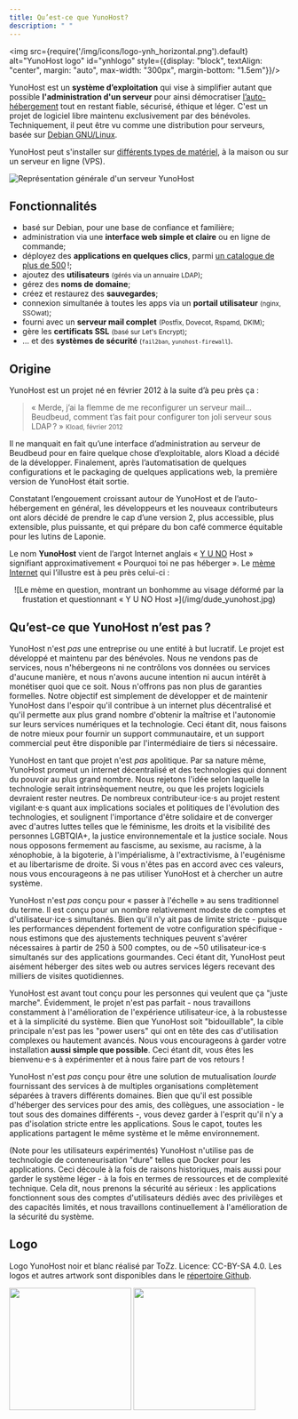 ```yaml
---
title: Qu’est-ce que YunoHost?
description: " "
---
```


<img src={require('/img/icons/logo-ynh_horizontal.png').default} alt="YunoHost logo" id="ynhlogo" style={{display: "block", textAlign: "center", margin: "auto", max-width: "300px", margin-bottom: "1.5em"}}/>

YunoHost est un **système d’exploitation** qui vise à simplifier autant que possible **l'administration d'un serveur** pour ainsi démocratiser [l’auto-hébergement](/admin/self_hosting) tout en restant fiable, sécurisé, éthique et léger. C'est un projet de logiciel libre maintenu exclusivement par des bénévoles. Techniquement, il peut être vu comme une distribution pour serveurs, basée sur [Debian GNU/Linux](https://debian.org).

YunoHost peut s'installer sur [différents types de matériel](/admin/install/install_on), à la maison ou sur un serveur en ligne (VPS).

![Représentation générale d'un serveur YunoHost](/img/internet_topologies_with_ynh_fr.png?resize=600)

## Fonctionnalités

- <SmallInline url='/img/icons/logo-debian.png' alt="debian logo"/> basé sur Debian, pour une base de confiance et familière;
- <SmallInline url='/img/icons/icon-tools.png' alt="tools logo"/> administration via une **interface web simple et claire** ou en ligne de commande;
- <SmallInline url='/img/icons/icon-package.png' alt="package logo"/> déployez des **applications en quelques clics**, parmi [un catalogue de plus de 500](https://apps.yunohost.org) !;
- <SmallInline url='/img/icons/icon-users.png' alt="users logo"/> ajoutez des **utilisateurs** <small>(gérés via un annuaire LDAP)</small>;
- <SmallInline url='/img/icons/icon-globe.png' alt="globe logo"/> gérez des **noms de domaine**;
- <SmallInline url='/img/icons/icon-medic.png' alt="medic logo"/> créez et restaurez des **sauvegardes**;
- <SmallInline url='/img/icons/icon-door.png' alt="door logo"/> connexion simultanée à toutes les apps via un **portail utilisateur** <small>(nginx, SSOwat)</small>;
- <SmallInline url='/img/icons/icon-mail.png' alt="mail logo"/> fourni avec un **serveur mail complet** <small>(Postfix, Dovecot, Rspamd, DKIM)</small>;
- <SmallInline url='/img/icons/icon-lock.png' alt="lock logo"/> gère les **certificats SSL** <small>(basé sur Let's Encrypt)</small>;
- <SmallInline url='/img/icons/icon-shield.png' alt="shield logo"/> ... et des **systèmes de sécurité** <small>(`fail2ban`, `yunohost-firewall`)</small>.

## Origine

YunoHost est un projet né en février 2012 à la suite d’à peu près ça :

> « Merde, j’ai la flemme de me reconfigurer un serveur mail... Beudbeud, comment t’as fait pour configurer ton joli serveur sous LDAP ? »
> <small>Kload, février 2012</small>

Il ne manquait en fait qu’une interface d’administration au serveur de Beudbeud pour en faire quelque chose d’exploitable, alors Kload a décidé de la développer. Finalement, après l’automatisation de quelques configurations et le packaging de quelques applications web, la première version de YunoHost était sortie.

Constatant l’engouement croissant autour de YunoHost et de l’auto-hébergement en général, les développeurs et les nouveaux contributeurs ont alors décidé de prendre le cap d’une version 2, plus accessible, plus extensible, plus puissante, et qui prépare du bon café commerce équitable pour les lutins de Laponie.

Le nom **YunoHost** vient de l’argot Internet anglais « [Y U NO](https://knowyourmeme.com/memes/y-u-no-guy) Host » signifiant approximativement « Pourquoi toi ne pas héberger ». Le [mème Internet](http://fr.wikipedia.org/wiki/M%C3%A8me_Internet) qui l’illustre est à peu près celui-ci :

<center>
![Le mème en question, montrant un bonhomme au visage déformé par la frustation et questionnant « Y U NO Host »](/img/dude_yunohost.jpg)
</center>

## Qu’est-ce que YunoHost n’est pas ?

YunoHost n'est *pas* une entreprise ou une entité à but lucratif. Le projet est développé et maintenu par des bénévoles. Nous ne vendons pas de services, nous n'hébergeons ni ne contrôlons vos données ou services d'aucune manière, et nous n'avons aucune intention ni aucun intérêt à monétiser quoi que ce soit. Nous n'offrons pas non plus de garanties formelles. Notre objectif est simplement de développer et de maintenir YunoHost dans l'espoir qu'il contribue à un internet plus décentralisé et qu'il permette aux plus grand nombre d'obtenir la maîtrise et l'autonomie sur leurs services numériques et la technologie. Ceci étant dit, nous faisons de notre mieux pour fournir un support communautaire, et un support commercial peut être disponible par l'intermédiaire de tiers si nécessaire.

YunoHost en tant que projet n'est *pas* apolitique. Par sa nature même, YunoHost promeut un internet décentralisé et des technologies qui donnent du pouvoir au plus grand nombre. Nous rejetons l'idée selon laquelle la technologie serait intrinsèquement neutre, ou que les projets logiciels devraient rester neutres. De nombreux contributeur⋅ice⋅s au projet restent vigilant⋅e⋅s quant aux implications sociales et politiques de l'évolution des technologies, et soulignent l'importance d'être solidaire et de converger avec d'autres luttes telles que le féminisme, les droits et la visibilité des personnes LGBTQIA+, la justice environnementale et la justice sociale. Nous nous opposons fermement au fascisme, au sexisme, au racisme, à la xénophobie, à la bigoterie, à l'impérialisme, à l'extractivisme, à l'eugénisme et au libertarisme de droite. Si vous n'êtes pas en accord avec ces valeurs, nous vous encourageons à ne pas utiliser YunoHost et à chercher un autre système.

YunoHost n'est *pas* conçu pour « passer à l'échelle » au sens traditionnel du terme. Il est conçu pour un nombre relativement modeste de comptes et d'utilisateur⋅ice⋅s simultanés. Bien qu'il n'y ait pas de limite stricte - puisque les performances dépendent fortement de votre configuration spécifique - nous estimons que des ajustements techniques peuvent s'avérer nécessaires à partir de 250 à 500 comptes, ou de ~50 utilisateur⋅ice⋅s simultanés sur des applications gourmandes. Ceci étant dit, YunoHost peut aisément héberger des sites web ou autres services légers recevant des milliers de visites quotidiennes.

YunoHost est avant tout conçu pour les personnes qui veulent que ça "juste marche". Évidemment, le projet n'est pas parfait - nous travaillons constamment à l'amélioration de l'expérience utilisateur⋅ice, à la robustesse et à la simplicité du système. Bien que YunoHost soit "bidouillable", la cible principale n'est pas les "power users" qui ont en tête des cas d'utilisation complexes ou hautement avancés. Nous vous encourageons à garder votre installation **aussi simple que possible**. Ceci étant dit, vous êtes les bienvenu⋅e⋅s à expérimenter et à nous faire part de vos retours !

YunoHost n'est *pas* conçu pour être une solution de mutualisation *lourde* fournissant des services à de multiples organisations complètement séparées à travers différents domaines. Bien que qu'il est possible d'héberger des services pour des amis, des collègues, une association - le tout sous des domaines différents -, vous devez garder à l'esprit qu'il n'y a pas d'isolation stricte entre les applications. Sous le capot, toutes les applications partagent le même système et le même environnement.

(Note pour les utilisateurs expérimentés) YunoHost n'utilise pas de technologie de conteneurisation "dure" telles que Docker pour les applications. Ceci découle à la fois de raisons historiques, mais aussi pour garder le système léger - à la fois en termes de ressources et de complexité technique. Cela dit, nous prenons la sécurité au sérieux : les applications fonctionnent sous des comptes d'utilisateurs dédiés avec des privilèges et des capacités limités, et nous travaillons continuellement à l'amélioration de la sécurité du système.

## Logo

Logo YunoHost noir et blanc réalisé par ToZz. Licence: CC-BY-SA 4.0. Les logos et autres artwork sont disponibles dans le [répertoire Github](https://github.com/YunoHost/yunohost-artwork).

<img src="https://raw.githubusercontent.com/YunoHost/yunohost-artwork/refs/heads/main/logos/png/yunohost-logo_black.png" width="220" id="darklogo"/>
<img src="https://raw.githubusercontent.com/YunoHost/yunohost-artwork/refs/heads/main/logos/png/yunohost-logo_white.png" width="220" id="whitelogo"/>
